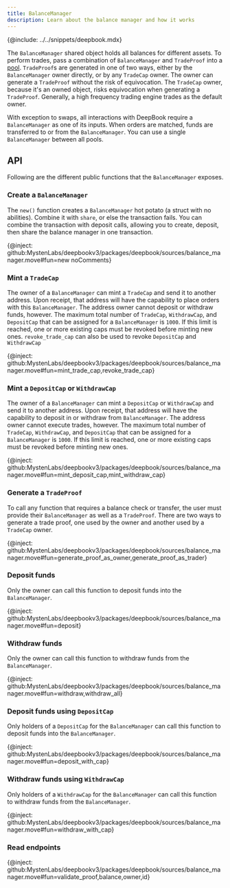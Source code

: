 ```yaml
---
title: BalanceManager
description: Learn about the balance manager and how it works
---
```


{@include: ../../snippets/deepbook.mdx}

The `BalanceManager` shared object holds all balances for different assets. To perform trades, pass a combination of `BalanceManager` and `TradeProof` into a [pool](./design.mdx#pool). `TradeProof`s are generated in one of two ways, either by the `BalanceManager` owner directly, or by any `TradeCap` owner. The owner can generate a `TradeProof` without the risk of equivocation. The `TradeCap` owner, because it's an owned object, risks equivocation when generating a `TradeProof`. Generally, a high frequency trading engine trades as the default owner.

With exception to swaps, all interactions with DeepBook require a `BalanceManager` as one of its inputs. When orders are matched, funds are transferred to or from the `BalanceManager`. You can use a single `BalanceManager` between all pools.

## API

Following are the different public functions that the `BalanceManager` exposes.

### Create a `BalanceManager`

The `new()` function creates a `BalanceManager` hot potato (a struct with no abilities). Combine it with `share`, or else the transaction fails. You can combine the transaction with deposit calls, allowing you to create, deposit, then share the balance manager in one transaction.

{@inject: github:MystenLabs/deepbookv3/packages/deepbook/sources/balance_manager.move#fun=new noComments}

### Mint a `TradeCap`

The owner of a `BalanceManager` can mint a `TradeCap` and send it to another address. Upon receipt, that address will have the capability to place orders with this `BalanceManager`. The address owner cannot deposit or withdraw funds, however. The maximum total number of `TradeCap`, `WithdrawCap`, and `DepositCap` that can be assigned for a `BalanceManager` is `1000`. If this limit is reached, one or more existing caps must be revoked before minting new ones.
`revoke_trade_cap` can also be used to revoke `DepositCap` and `WithdrawCap`

{@inject: github:MystenLabs/deepbookv3/packages/deepbook/sources/balance_manager.move#fun=mint_trade_cap,revoke_trade_cap}

### Mint a `DepositCap` or `WithdrawCap`

The owner of a `BalanceManager` can mint a `DepositCap` or `WithdrawCap` and send it to another address. Upon receipt, that address will have the capability to deposit in or withdraw from `BalanceManager`. The address owner cannot execute trades, however. The maximum total number of `TradeCap`, `WithdrawCap`, and `DepositCap` that can be assigned for a `BalanceManager` is `1000`. If this limit is reached, one or more existing caps must be revoked before minting new ones.

{@inject: github:MystenLabs/deepbookv3/packages/deepbook/sources/balance_manager.move#fun=mint_deposit_cap,mint_withdraw_cap}

### Generate a `TradeProof`

To call any function that requires a balance check or transfer, the user must provide their `BalanceManager` as well as a `TradeProof`. There are two ways to generate a trade proof, one used by the owner and another used by a `TradeCap` owner.

{@inject: github:MystenLabs/deepbookv3/packages/deepbook/sources/balance_manager.move#fun=generate_proof_as_owner,generate_proof_as_trader}

### Deposit funds

Only the owner can call this function to deposit funds into the `BalanceManager`.

{@inject: github:MystenLabs/deepbookv3/packages/deepbook/sources/balance_manager.move#fun=deposit}

### Withdraw funds

Only the owner can call this function to withdraw funds from the `BalanceManager`.

{@inject: github:MystenLabs/deepbookv3/packages/deepbook/sources/balance_manager.move#fun=withdraw,withdraw_all}

### Deposit funds using `DepositCap`

Only holders of a `DepositCap` for the `BalanceManager` can call this function to deposit funds into the `BalanceManager`.

{@inject: github:MystenLabs/deepbookv3/packages/deepbook/sources/balance_manager.move#fun=deposit_with_cap}

### Withdraw funds using `WithdrawCap`

Only holders of a `WithdrawCap` for the `BalanceManager` can call this function to withdraw funds from the `BalanceManager`.

{@inject: github:MystenLabs/deepbookv3/packages/deepbook/sources/balance_manager.move#fun=withdraw_with_cap}

### Read endpoints

{@inject: github:MystenLabs/deepbookv3/packages/deepbook/sources/balance_manager.move#fun=validate_proof,balance,owner,id}

